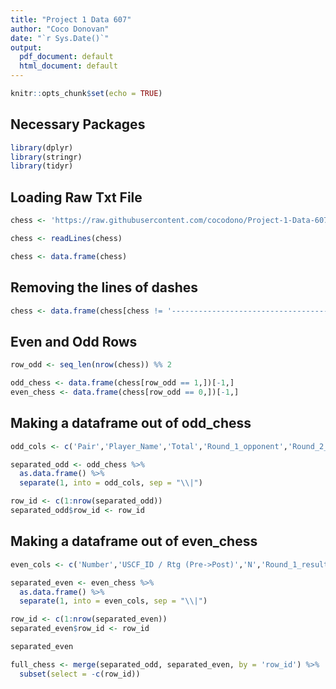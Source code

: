 ```yaml
---
title: "Project 1 Data 607"
author: "Coco Donovan"
date: "`r Sys.Date()`"
output:
  pdf_document: default
  html_document: default
---
```


```r
knitr::opts_chunk$set(echo = TRUE)
```

## Necessary Packages

```r
library(dplyr)
library(stringr)
library(tidyr)
```

## Loading Raw Txt File

```r
chess <- 'https://raw.githubusercontent.com/cocodono/Project-1-Data-607/main/Chess%20Players'

chess <- readLines(chess)

chess <- data.frame(chess)
```

## Removing the lines of dashes

```r
chess <- data.frame(chess[chess != '-----------------------------------------------------------------------------------------'])
```

## Even and Odd Rows

```r
row_odd <- seq_len(nrow(chess)) %% 2

odd_chess <- data.frame(chess[row_odd == 1,])[-1,]
even_chess <- data.frame(chess[row_odd == 0,])[-1,]
```

## Making a dataframe out of odd_chess

```r
odd_cols <- c('Pair','Player_Name','Total','Round_1_opponent','Round_2_opponent','Round_3_opponent','Round_4_opponent','Round_5_opponent','Round_6_opponent','Round_7_opponent')

separated_odd <- odd_chess %>% 
  as.data.frame() %>%  
  separate(1, into = odd_cols, sep = "\\|")

row_id <- c(1:nrow(separated_odd))
separated_odd$row_id <- row_id
```

## Making a dataframe out of even_chess

```r
even_cols <- c('Number','USCF_ID / Rtg (Pre->Post)','N','Round_1_result','Round_2_result','Round_3_result','Round_4_result','Round_5_result','Round_6_result','Round_7_result')

separated_even <- even_chess %>% 
  as.data.frame() %>%  
  separate(1, into = even_cols, sep = "\\|")

row_id <- c(1:nrow(separated_even))
separated_even$row_id <- row_id

separated_even
```



```r
full_chess <- merge(separated_odd, separated_even, by = 'row_id') %>%
  subset(select = -c(row_id))
```


